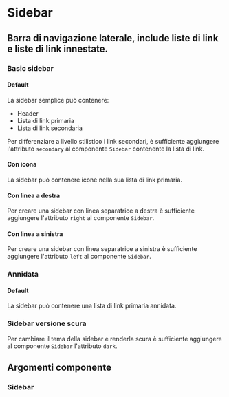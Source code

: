 
<Meta title='Documentazione/Menu di navigazione/Sidebar' of={Sidebar} />

# Sidebar

## Barra di navigazione laterale, include liste di link e liste di link innestate.

### Basic sidebar

#### Default

La sidebar semplice può contenere:

- Header
- Lista di link primaria
- Lista di link secondaria

Per differenziare a livello stilistico i link secondari, è sufficiente aggiungere l'attributo `secondary` al componente `Sidebar` contenente la <LinkTo kind="documentazione-organizzare-i-contenuti-liste-di-link--page">lista di link</LinkTo>.

<Canvas>
  <Story id='componenti-sidebar--basic-sidebar' />
</Preview>

#### Con icona

La sidebar può contenere icone nella sua <LinkTo kind="documentazione-organizzare-i-contenuti-liste-di-link--page">lista di link</LinkTo> primaria.

<Canvas>
  <Story id='componenti-sidebar--con-icona' />
</Preview>

#### Con linea a destra

Per creare una sidebar con linea separatrice a destra è sufficiente aggiungere l'attributo `right` al componente `Sidebar`.

<Canvas>
  <Story id='componenti-sidebar--con-linea-a-destra' />
</Preview>

#### Con linea a sinistra

Per creare una sidebar con linea separatrice a sinistra è sufficiente aggiungere l'attributo `left` al componente `Sidebar`.

<Canvas>
  <Story id='componenti-sidebar--con-linea-a-sinistra' />
</Preview>

### Annidata

#### Default

La sidebar può contenere una <LinkTo kind="documentazione-organizzare-i-contenuti-liste-di-link--page">lista di link</LinkTo> primaria annidata.

<Canvas>
  <Story id='componenti-sidebar--annidata' />
</Preview>

### Sidebar versione scura

Per cambiare il tema della sidebar e renderla scura è sufficiente aggiungere al componente `Sidebar` l'attributo `dark`.

<Canvas>
  <Story id='componenti-sidebar--sidebar-versione-scura' />
</Preview>

## Argomenti componente

### Sidebar

<ArgsTable of={Sidebar} />
